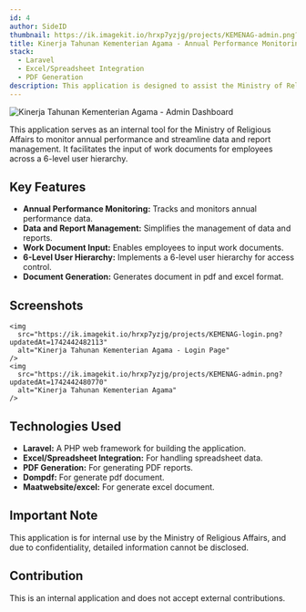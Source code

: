 ```yaml
---
id: 4
author: SideID
thumbnail: https://ik.imagekit.io/hrxp7yzjg/projects/KEMENAG-admin.png?updatedAt=1742442480770
title: Kinerja Tahunan Kementerian Agama - Annual Performance Monitoring System
stack:
  - Laravel
  - Excel/Spreadsheet Integration
  - PDF Generation
description: This application is designed to assist the Ministry of Religious Affairs in monitoring annual performance and facilitating data and report management. It enables the input of work documents for employees with a 6-level user hierarchy.
---
```


<img
  src='https://ik.imagekit.io/hrxp7yzjg/projects/KEMENAG-admin.png?updatedAt=1742442480770'
  alt='Kinerja Tahunan Kementerian Agama - Admin Dashboard'
  fetchPriority='high'
/>

This application serves as an internal tool for the Ministry of Religious Affairs to monitor annual performance and streamline data and report management. It facilitates the input of work documents for employees across a 6-level user hierarchy.

## Key Features

- **Annual Performance Monitoring:** Tracks and monitors annual performance data.
- **Data and Report Management:** Simplifies the management of data and reports.
- **Work Document Input:** Enables employees to input work documents.
- **6-Level User Hierarchy:** Implements a 6-level user hierarchy for access control.
- **Document Generation:** Generates document in pdf and excel format.

## Screenshots

    <img
      src="https://ik.imagekit.io/hrxp7yzjg/projects/KEMENAG-login.png?updatedAt=1742442482113"
      alt="Kinerja Tahunan Kementerian Agama - Login Page"
    />
    <img
      src="https://ik.imagekit.io/hrxp7yzjg/projects/KEMENAG-admin.png?updatedAt=1742442480770"
      alt="Kinerja Tahunan Kementerian Agama"
    />

## Technologies Used

- **Laravel:** A PHP web framework for building the application.
- **Excel/Spreadsheet Integration:** For handling spreadsheet data.
- **PDF Generation:** For generating PDF reports.
- **Dompdf:** For generate pdf document.
- **Maatwebsite/excel:** For generate excel document.

## Important Note

This application is for internal use by the Ministry of Religious Affairs, and due to confidentiality, detailed information cannot be disclosed.

## Contribution

This is an internal application and does not accept external contributions.
